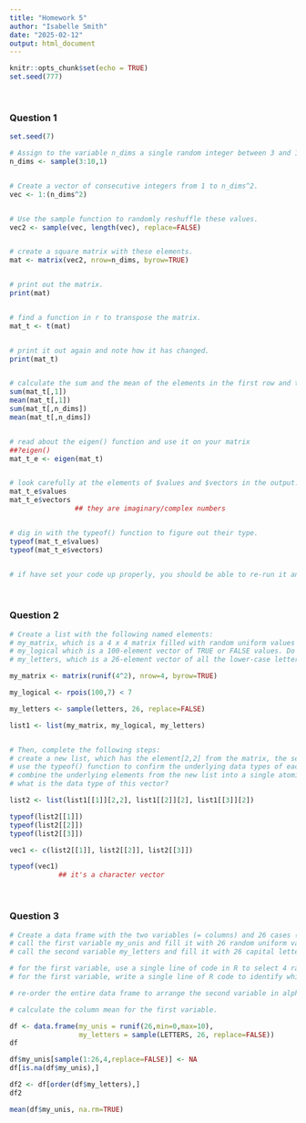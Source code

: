 ```yaml
---
title: "Homework 5"
author: "Isabelle Smith"
date: "2025-02-12"
output: html_document
---
```


```r
knitr::opts_chunk$set(echo = TRUE)
set.seed(777)
```

&nbsp;

### Question 1

```r

set.seed(7)

# Assign to the variable n_dims a single random integer between 3 and 10.
n_dims <- sample(3:10,1)


# Create a vector of consecutive integers from 1 to n_dims^2.
vec <- 1:(n_dims^2)


# Use the sample function to randomly reshuffle these values.
vec2 <- sample(vec, length(vec), replace=FALSE)


# create a square matrix with these elements.
mat <- matrix(vec2, nrow=n_dims, byrow=TRUE)


# print out the matrix.
print(mat)


# find a function in r to transpose the matrix.
mat_t <- t(mat)


# print it out again and note how it has changed.
print(mat_t)


# calculate the sum and the mean of the elements in the first row and then the last row.
sum(mat_t[,1])
mean(mat_t[,1])
sum(mat_t[,n_dims])
mean(mat_t[,n_dims])


# read about the eigen() function and use it on your matrix
##?eigen()
mat_t_e <- eigen(mat_t)


# look carefully at the elements of $values and $vectors in the output. What kind of numbers are these?
mat_t_e$values
mat_t_e$vectors
                ## they are imaginary/complex numbers


# dig in with the typeof() function to figure out their type.
typeof(mat_t_e$values)
typeof(mat_t_e$vectors)


# if have set your code up properly, you should be able to re-run it and create a matrix of different size because n_dims will change.

```


&nbsp;

### Question 2

```r

# Create a list with the following named elements:
# my_matrix, which is a 4 x 4 matrix filled with random uniform values
# my_logical which is a 100-element vector of TRUE or FALSE values. Do this efficiently by setting up a vector of random values and then applying an inequality to it.
# my_letters, which is a 26-element vector of all the lower-case letters in random order.

my_matrix <- matrix(runif(4^2), nrow=4, byrow=TRUE)

my_logical <- rpois(100,7) < 7

my_letters <- sample(letters, 26, replace=FALSE)

list1 <- list(my_matrix, my_logical, my_letters)


# Then, complete the following steps:
# create a new list, which has the element[2,2] from the matrix, the second element of the logical vector, and the second element of the letters vector.
# use the typeof() function to confirm the underlying data types of each component in this list
# combine the underlying elements from the new list into a single atomic vector with the c() function.
# what is the data type of this vector?

list2 <- list(list1[[1]][2,2], list1[[2]][2], list1[[3]][2])

typeof(list2[[1]])
typeof(list2[[2]])
typeof(list2[[3]])

vec1 <- c(list2[[1]], list2[[2]], list2[[3]])

typeof(vec1)
            ## it's a character vector

```


&nbsp;

### Question 3

```r

# Create a data frame with the two variables (= columns) and 26 cases (= rows) below:
# call the first variable my_unis and fill it with 26 random uniform values from 0 to 10
# call the second variable my_letters and fill it with 26 capital letters in random order.

# for the first variable, use a single line of code in R to select 4 random rows and replace the numerical values in those rows with NA.
# for the first variable, write a single line of R code to identify which rows have the missing values.

# re-order the entire data frame to arrange the second variable in alphabetical order

# calculate the column mean for the first variable.

df <- data.frame(my_unis = runif(26,min=0,max=10),
                 my_letters = sample(LETTERS, 26, replace=FALSE))
df

df$my_unis[sample(1:26,4,replace=FALSE)] <- NA
df[is.na(df$my_unis),]

df2 <- df[order(df$my_letters),]
df2

mean(df$my_unis, na.rm=TRUE)

```


